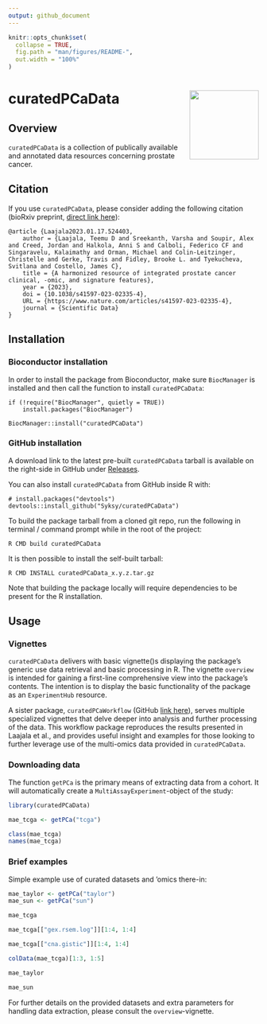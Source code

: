 ```yaml
---
output: github_document
---
```


```r
knitr::opts_chunk$set(
  collapse = TRUE,
  fig.path = "man/figures/README-",
  out.width = "100%"
)
```

# curatedPCaData <img src="man/figures/hex.png" align="right" height="139" />

<!-- badges: start -->
<!-- badges: end -->

## Overview 

`curatedPCaData` is a collection of publically available and annotated data resources
concerning prostate cancer. 

## Citation

If you use `curatedPCaData`, please consider adding the following citation (bioRxiv preprint, [direct link here](https://www.biorxiv.org/content/10.1101/2023.01.17.524403v1)):

```
@article {Laajala2023.01.17.524403,
    author = {Laajala, Teemu D and Sreekanth, Varsha and Soupir, Alex and Creed, Jordan and Halkola, Anni S and Calboli, Federico CF and Singaravelu, Kalaimathy and Orman, Michael and Colin-Leitzinger, Christelle and Gerke, Travis and Fidley, Brooke L. and Tyekucheva, Svitlana and Costello, James C},
    title = {A harmonized resource of integrated prostate cancer clinical, -omic, and signature features},
    year = {2023},
    doi = {10.1038/s41597-023-02335-4},
    URL = {https://www.nature.com/articles/s41597-023-02335-4},
    journal = {Scientific Data}
}
```

## Installation

### Bioconductor installation

In order to install the package from Bioconductor, make sure `BiocManager` is installed and then call the function to install `curatedPCaData`:

```
if (!require("BiocManager", quietly = TRUE))
    install.packages("BiocManager")

BiocManager::install("curatedPCaData")
```

### GitHub installation

A download link to the latest pre-built `curatedPCaData` tarball is available on the right-side in GitHub under [Releases](https://github.com/Syksy/curatedPCaData/releases).

You can also install `curatedPCaData` from GitHub inside R with: 

```
# install.packages("devtools")
devtools::install_github("Syksy/curatedPCaData")
```

To build the package tarball from a cloned git repo, run the following in terminal / command prompt while in the root of the project:

```
R CMD build curatedPCaData
```

It is then possible to install the self-built tarball:

```
R CMD INSTALL curatedPCaData_x.y.z.tar.gz
```

Note that building the package locally will require dependencies to be present for the R installation.

## Usage

### Vignettes

`curatedPCaData` delivers with basic vignette()s displaying the package's generic use data retrieval and basic processing in R. The vignette `overview` is intended for gaining a first-line comprehensive view into the package's contents. The intention is to display the basic functionality of the package as an `ExperimentHub` resource.

A sister package, `curatedPCaWorkflow` (GitHub [link here](https://github.com/Syksy/curatedPCaWorkflow)), serves multiple specialized vignettes that delve deeper into analysis and further processing of the data. This workflow package reproduces the results presented in Laajala et al., and provides useful insight and examples for those looking to further leverage use of the multi-omics data provided in `curatedPCaData`.

### Downloading data

The function `getPCa` is the primary means of extracting data from a cohort. It will automatically create a `MultiAssayExperiment`-object of the study:

```r
library(curatedPCaData)

mae_tcga <- getPCa("tcga")

class(mae_tcga)
names(mae_tcga)
```

### Brief examples

Simple example use of curated datasets and 'omics there-in:

```r
mae_taylor <- getPCa("taylor")
mae_sun <- getPCa("sun")

mae_tcga

mae_tcga[["gex.rsem.log"]][1:4, 1:4]

mae_tcga[["cna.gistic"]][1:4, 1:4]

colData(mae_tcga)[1:3, 1:5]

mae_taylor

mae_sun
```

For further details on the provided datasets and extra parameters for handling data extraction, please consult the `overview`-vignette.
